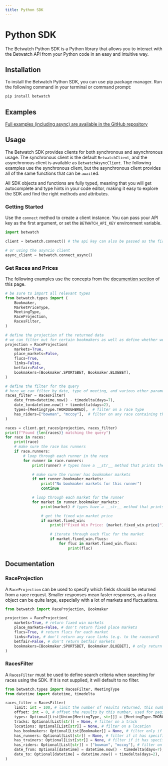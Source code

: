 ```yaml
---
title: Python SDK
---
```


# Python SDK

The Betwatch Python SDK is a Python library that allows you to interact with the Betwatch API from your Python code in an easy and intuitive way.

## Installation

To install the Betwatch Python SDK, you can use pip package manager. Run the following command in your terminal or command prompt:

```bash copy
pip install betwatch
```

## Examples

[Full examples (including async) are available in the GitHub repository](https://github.com/betwatch/betwatch-sdk-python/tree/main/examples)

## Usage

The Betwatch SDK provides clients for both synchronous and asynchronous usage. The synchronous client is the default `BetwatchClient`, and the asynchronous client is available as `BetwatchAsyncClient`. The following examples use the synchronous client, but the asynchronous client provides all of the same functions that can be `await`ed.

All SDK objects and functions are fully typed, meaning that you will get autocomplete and type hints in your code editor, making it easy to explore the SDK and find the right methods and attributes.

### Getting Started

Use the `connect` method to create a client instance. You can pass your API key as the first argument, or set the `BETWATCH_API_KEY` environment variable.

```python copy
import betwatch

client = betwatch.connect() # the api key can also be passed as the first argument

# or using the asyncio client
async_client = betwatch.connect_async()
```

### Get Races and Prices

The following examples use the concepts from the [documention section](#documentation) of this page.

```python copy
# be sure to import all relevant types
from betwatch.types import (
    Bookmaker,
    MarketPriceType,
    MeetingType,
    RaceProjection,
    RacesFilter,
)

# define the projection of the returned data
# we can filter out for certain bookmakers as well as define whether we want market data or flucs
projection = RaceProjection(
    markets=True,
    place_markets=False,
    flucs=True,
    links=False,
    betfair=False,
    bookmakers=[Bookmaker.SPORTSBET, Bookmaker.BLUEBET],
)

# define the filter for the query
# here we can filter by date, type of meeting, and various other parameters
races_filter = RacesFilter(
    date_from=datetime.now() - timedelta(days=7),
    date_to=datetime.now() + timedelta(days=2),
    types=[MeetingType.THOROUGHBRED],  # filter on a race type
    has_riders=["bowman", "mccoy"],  # filter on any race containing these riders
)

races = client.get_races(projection, races_filter)
print(f"Found {len(races)} matching the query")
for race in races:
    print(race)
    # make sure the race has runners
    if race.runners:
        # loop through each runner in the race
        for runner in race.runners:
            print(runner) # types have a __str__ method that prints the name of the runner

            # make sure the runner has bookmaker markets
            if not runner.bookmaker_markets:
                print("No bookmaker markets for this runner")
                continue

            # loop through each market for the runner
            for market in runner.bookmaker_markets:
                print(market) # types have a __str__ method that prints the market details

                # get the fixed win market price
                if market.fixed_win:
                    print(f"Fixed Win Price: {market.fixed_win.price}")

                    # iterate through each fluc for the market
                    if market.fixed_win.flucs:
                        for fluc in market.fixed_win.flucs:
                            print(fluc)

```

## Documentation

### RaceProjection

A `RaceProjection` can be used to specify which fields should be returned from a race request. Smaller responses mean faster responses, as a `Race` object can be quite large, especially with a lot of markets and fluctuations.

```python copy
from betwatch import RaceProjection, Bookmaker

projection = RaceProjection(
    markets=True, # return fixed win markets
    place_markets=False, # don't return fixed place markets
    flucs=True, # return flucs for each market
    links=False, # don't return any race links (e.g. to the racecard)
    betfair=False, # don't return betfair markets
    bookmakers=[Bookmaker.SPORTSBET, Bookmaker.BLUEBET], # only return markets for these bookmakers
)
```

### RacesFilter

A `RacesFilter` must be used to define search criteria when searching for races using the SDK. If it is not supplied, it will default to no filter.

```python copy
from betwatch.types import RacesFilter, MeetingType
from datetime import datetime, timedelta

races_filter = RacesFilter(
    limit: int = 100, # limit the number of results returned, this number will be capped depending on your query
    offset: int = 0, # offset the results by this number, used for pagination
    types: Optional[List[Union[MeetingType, str]]] = [MeetingType.THOROUGHBRED], # filter on a race type
    tracks: Optional[List[str]] = None, # filter on a track
    locations: Optional[List[str]] = None, # filter on a location
    has_bookmakers: Optional[List[Bookmaker]] = None, # filter only if the race has markets from these bookmakers
    has_runners: Optional[List[str]] = None, # filter if it has specific runners
    has_trainers: Optional[List[str]] = None, # filter if it has specific trainers
    has_riders: Optional[List[str]] = ["bowman", "mccoy"], # filter on any race containing these riders
    date_from: Optional[datetime] = datetime.now() - timedelta(days=7), # filter on a date range, defaults to today only
    date_to: Optional[datetime] = datetime.now() + timedelta(days=2),
)
```
